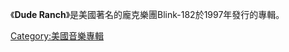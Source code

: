{{Expand|time=2014-03-18T02:24:52+00:00}}
《'''Dude Ranch'''》是美國著名的龐克樂團Blink-182於1997年發行的專輯。

{{tracklist
| collapsed       = 
| total_length    = 44:53
| title1  = Pathetic
| length1 = 2:28
| title2  = Voyeur
| length2 = 2:43
| title3  = [[Dammit_(Growing_Up)|Dammit]]
| length3 = 2:45
| title4  = Boring
| length4 = 1:41
| title5  = Dick Lips
| length5 = 2:57
| title6  = Waggy
| length6 = 3:16
| title7  = Enthused
| length7 = 2:48
| title8  = Untitled
| length8 = 2:46
| title9  = Apple Shampoo
| length9 = 2:52
| title10  = Emo
| length10 = 2:50
| title11  = [[Josie_(Everything's_Gonna_Be_Fine)|Josie]]
| length11 = 3:19
| extra11  = Hoppus
| title12  = A New Hope
| length12 = 3:45
| title13  = Degenerate
| length13 = 2:28
| title14  = Lemmings
| length14 = 2:38
| title15  = I'm Sorry
| length15 = 5:37
| title16  = Dog Lapping <small>（日本發行唱片隱藏曲目）</small>
| length16 = 1:55
}}

{{Album-stub}}
[[Category:美國音樂專輯|Category:美國音樂專輯]]